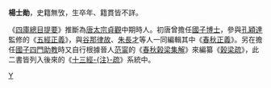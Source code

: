 {{Unreferenced|time=2021-08-24T02:03:14+00:00}}
'''楊士勛'''，史籍無攷，生卒年、籍貫皆不詳。

《[[四庫總目提要|四庫總目提要]]》推斷為[[唐太宗|唐太宗]][[貞觀|貞觀]]中期時人。初唐曾擔任[[國子博士|國子博士]]，參與[[孔穎達|孔穎達]]監修的《[[五經正義|五經正義]]》，與[[谷那律故|谷那律故]]、[[朱長才|朱長才]]等人一同編輯其中《[[春秋正義|春秋正義]]》。另在擔任[[國子四門助教|國子四門助教]]時又自行根據晉人[[范甯|范甯]]的《[[春秋榖梁集解|春秋榖梁集解]]》來編纂《[[榖梁疏|榖梁疏]]》，此二書皆列入後來的《[[十三經注疏|十三經-{注}-疏]]》系統中。

{{China-academic-bio-stub}}

[[Category:唐朝人|Y]]